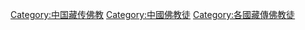 [[Category:中国藏传佛教|Category:中国藏传佛教]]
[[Category:中國佛教徒|Category:中國佛教徒]]
[[Category:各國藏傳佛教徒|Category:各國藏傳佛教徒]]
